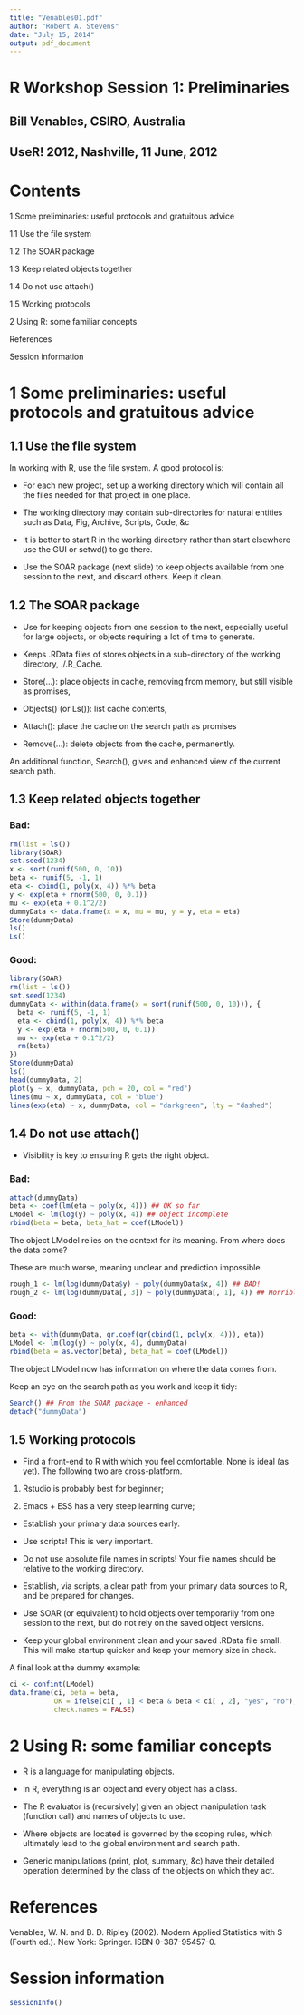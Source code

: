 ```yaml
---
title: "Venables01.pdf"
author: "Robert A. Stevens"
date: "July 15, 2014"
output: pdf_document
---
```


# R Workshop Session 1: Preliminaries
## Bill Venables, CSIRO, Australia
## UseR! 2012, Nashville, 11 June, 2012

# Contents

1 Some preliminaries: useful protocols and gratuitous advice

1.1 Use the file system

1.2 The SOAR package

1.3 Keep related objects together

1.4 Do not use attach()

1.5 Working protocols

2 Using R: some familiar concepts

References

Session information

# 1 Some preliminaries: useful protocols and gratuitous advice

## 1.1 Use the file system

In working with R, use the file system. A good protocol is:

* For each new project, set up a working directory which will contain all the files needed for that project in one place.

* The working directory may contain sub-directories for natural entities such as Data, Fig, Archive, Scripts, Code, &c

* It is better to start R in the working directory rather than start elsewhere use the GUI or setwd() to go there.

* Use the SOAR package (next slide) to keep objects available from one session to the next, and discard others. Keep it clean.

## 1.2 The SOAR package

* Use for keeping objects from one session to the next, especially useful for large objects, or objects requiring a lot of time to generate.

* Keeps .RData files of stores objects in a sub-directory of the working directory, ./.R_Cache.

* Store(...): place objects in cache, removing from memory, but still visible as promises,

* Objects() (or Ls()): list cache contents,

* Attach(): place the cache on the search path as promises

* Remove(...): delete objects from the cache, permanently.

An additional function, Search(), gives and enhanced view of the current search path.

## 1.3 Keep related objects together

### Bad:

```r
rm(list = ls())
library(SOAR)
set.seed(1234)
x <- sort(runif(500, 0, 10))
beta <- runif(5, -1, 1)
eta <- cbind(1, poly(x, 4)) %*% beta
y <- exp(eta + rnorm(500, 0, 0.1))
mu <- exp(eta + 0.1^2/2)
dummyData <- data.frame(x = x, mu = mu, y = y, eta = eta)
Store(dummyData)
ls()
Ls()
```

### Good:

```r
library(SOAR)
rm(list = ls())
set.seed(1234)
dummyData <- within(data.frame(x = sort(runif(500, 0, 10))), {
  beta <- runif(5, -1, 1)
  eta <- cbind(1, poly(x, 4)) %*% beta
  y <- exp(eta + rnorm(500, 0, 0.1))
  mu <- exp(eta + 0.1^2/2)
  rm(beta)
})
Store(dummyData)
ls()
head(dummyData, 2)
plot(y ~ x, dummyData, pch = 20, col = "red")
lines(mu ~ x, dummyData, col = "blue")
lines(exp(eta) ~ x, dummyData, col = "darkgreen", lty = "dashed")
```

## 1.4 Do not use attach()

* Visibility is key to ensuring R gets the right object.

### Bad:

```r
attach(dummyData)
beta <- coef(lm(eta ~ poly(x, 4))) ## OK so far
LModel <- lm(log(y) ~ poly(x, 4)) ## object incomplete
rbind(beta = beta, beta_hat = coef(LModel))
```

The object LModel relies on the context for its meaning. From where does the data come?

These are much worse, meaning unclear and prediction impossible.

```r
rough_1 <- lm(log(dummyData$y) ~ poly(dummyData$x, 4)) ## BAD!
rough_2 <- lm(log(dummyData[, 3]) ~ poly(dummyData[, 1], 4)) ## Horrible!
```

### Good:

```r
beta <- with(dummyData, qr.coef(qr(cbind(1, poly(x, 4))), eta))
LModel <- lm(log(y) ~ poly(x, 4), dummyData)
rbind(beta = as.vector(beta), beta_hat = coef(LModel))
```

The object LModel now has information on where the data comes from.

Keep an eye on the search path as you work and keep it tidy:

```r
Search() ## From the SOAR package - enhanced
detach("dummyData")
```

## 1.5 Working protocols

* Find a front-end to R with which you feel comfortable. None is ideal (as yet). The following two are cross-platform.

1. Rstudio is probably best for beginner;

2. Emacs + ESS has a very steep learning curve;

* Establish your primary data sources early.

* Use scripts! This is very important.

* Do not use absolute file names in scripts! Your file names should be relative to the working directory.

* Establish, via scripts, a clear path from your primary data sources to R, and be prepared for changes.

* Use SOAR (or equivalent) to hold objects over temporarily from one session to the next, but do not rely on the saved object versions.

* Keep your global environment clean and your saved .RData file small. This will make startup quicker and keep your memory size in check.

A final look at the dummy example:

```r
ci <- confint(LModel)
data.frame(ci, beta = beta,
           OK = ifelse(ci[ , 1] < beta & beta < ci[ , 2], "yes", "no"),
           check.names = FALSE)
```

# 2 Using R: some familiar concepts

* R is a language for manipulating objects.

* In R, everything is an object and every object has a class.

* The R evaluator is (recursively) given an object manipulation task (function call) and names of objects to use.

* Where objects are located is governed by the scoping rules, which ultimately lead to the global environment and search path.

* Generic manipulations (print, plot, summary, &c) have their detailed operation determined by the class of the objects on which they act.

# References

Venables, W. N. and B. D. Ripley (2002). Modern Applied Statistics with S (Fourth ed.). New York: Springer. ISBN 0-387-95457-0.

# Session information

```r
sessionInfo()
```
